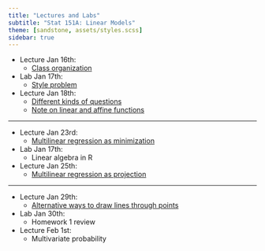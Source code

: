 ```yaml
---
title: "Lectures and Labs"
subtitle: "Stat 151A: Linear Models"
theme: [sandstone, assets/styles.scss]
sidebar: true
---
```



- Lecture Jan 16th:
    - [Class organization](Lecture1.qmd)

- Lab Jan 17th:
    - [Style problem](lab1_student_version.Rmd)

- Lecture Jan 18th:
    - [Different kinds of questions](Lecture2_examples.ipynb) 
    - [Note on linear and affine functions](Lecture2_linearity_note.qmd)


---

- Lecture Jan 23rd:
    - [Multilinear regression as minimization](Lecture3.qmd)

- Lab Jan 17th:
    - Linear algebra in R

- Lecture Jan 25th:
    - [Multilinear regression as projection](Lecture4.qmd)

---


- Lecture Jan 29th:
    - [Alternative ways to draw lines through points](Lecture5.ipynb)
- Lab Jan 30th:
    - Homework 1 review
- Lecture Feb 1st:
    - Multivariate probability
